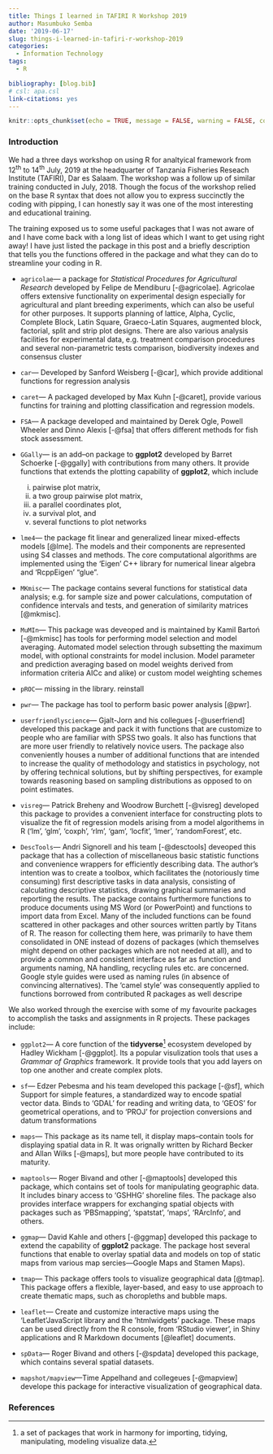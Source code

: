 ```yaml
---
title: Things I learned in TAFIRI R Workshop 2019
author: Masumbuko Semba
date: '2019-06-17'
slug: things-i-learned-in-tafiri-r-workshop-2019
categories:
  - Information Technology
tags:
  - R

bibliography: [blog.bib]
# csl: apa.csl
link-citations: yes
---
```



```r
knitr::opts_chunk$set(echo = TRUE, message = FALSE, warning = FALSE, comment = "")
```

### Introduction
We had a three days workshop on using R for analtyical framework from 12^th^ to 14^th^ July, 2019 at the headquarter of Tanzania Fisheries Reseach Institute (TAFIRI), Dar es Salaam. The workshop was a follow up of similar training conducted in July, 2018. Though the focus of the workshop relied on the base R syntax that does not allow you to express succinctly the coding with pipping, I can honestly say it was one of the most interesting and educational training. 

The training exposed us to some useful packages that I was not aware of and I have come back with a long list of ideas which I want to get using right away! I have just listed the package in this post and a briefly description that tells you the functions offered in the package and what they can do to streamline your coding in R. 


+ `agricolae`--- a package for *Statistical Procedures for Agricultural Research* developed by Felipe de Mendiburu [-@agricolae]. Agricolae offers extensive functionality on experimental design especially for agricultural and plant breeding experiments, which can also be useful for other purposes. It supports planning of lattice, Alpha, Cyclic, Complete Block, Latin Square, Graeco-Latin Squares, augmented block, factorial, split and strip plot designs. There are also various analysis facilities for experimental data, e.g. treatment comparison procedures and several non-parametric tests comparison, biodiversity indexes and consensus cluster

+ `car`--- Developed by Sanford Weisberg [-@car], which provide additional functions for regression analysis

+ `caret`--- A packaged developed by Max Kuhn [-@caret], provide various functins for training and plotting classification and regression models.

+ `FSA`--- A package developed and maintained by Derek Ogle, Powell Wheeler and Dinno Alexis [-@fsa] that offers different methods for fish stock assessment. 

+ `GGally`--- is an add--on package to **ggplot2** developed by Barret Schoerke [-@ggally] with contributions from many others. It provide functions that extends the plotting capability of **ggplot2**, which include 

   i. pairwise plot matrix, 
   i. a two group pairwise plot matrix, 
   i. a parallel coordinates plot, 
   i. a survival plot, and 
   i. several functions to plot networks
   

+ `lme4`--- the package fit linear and generalized linear mixed-effects models [@lme].  The models and their components are represented using S4 classes and  methods.  The core computational algorithms are implemented using the   'Eigen' C++ library for numerical linear algebra and 'RcppEigen' "glue".

+ `MKmisc`--- The package contains several functions for statistical data analysis; e.g. for sample size and power calculations, computation of confidence intervals and tests, and generation of similarity matrices [@mkmisc].

+ `MuMIn`--- This package was deveoped and is maintained by Kamil Bartoń [-@mkmisc] has tools for performing model selection and model averaging. Automated model selection through subsetting the maximum model, with optional constraints for model inclusion. Model parameter and prediction averaging based on model weights derived from information criteria AICc and alike) or custom model weighting schemes

+ `pROC`--- missing in the library. reinstall

+ `pwr`--- The package has tool to perform basic power analysis [@pwr].

+ `userfriendlyscience`--- Gjalt-Jorn and his collegues [-@userfriend] developed this package and pack it with functions that are customize to people who are familiar with SPSS two goals. It also has functions that are more user   friendly to relatively novice users. The package also conveniently houses a number of additional functions that are intended to increase the quality of methodology and statistics in psychology, not by offering technical solutions, but by shifting perspectives, for example towards reasoning based on sampling distributions as opposed to on point estimates.

+ `visreg`--- Patrick Breheny and Woodrow Burchett [-@visreg] developed this package to provides a convenient interface for constructing plots to visualize the fit of regression models arising from a model algorithems in R ('lm', 'glm', 'coxph', 'rlm', 'gam', 'locfit', 'lmer', 'randomForest', etc.

+ `DescTools`---  Andri Signorell and his team [-@desctools] deveoped this package that has a collection of miscellaneous basic statistic functions and convenience wrappers for efficiently describing data. The author's intention was to create a toolbox, which facilitates the (notoriously time consuming) first descriptive tasks in data analysis, consisting of calculating descriptive statistics, drawing graphical summaries and reporting the results. The package contains furthermore functions to produce documents using MS Word (or PowerPoint) and functions to import data from Excel. Many of the included functions can be found scattered in other packages and other sources written partly by Titans of R. The reason for collecting them here, was primarily to have them consolidated in ONE instead of dozens of packages (which themselves might depend on other packages which are not needed at all), and to provide a common and consistent interface as far as function and arguments naming, NA handling, recycling rules etc. are concerned. Google style guides were used as naming rules (in absence of convincing alternatives). The 'camel style' was consequently applied to functions borrowed from contributed R packages as well descripe

We  also worked through the exercise with some of my favourite packages to accomplish the tasks and assignments in R projects. These packages include:

+ `ggplot2`--- A core function of the **tidyverse**^[a set of packages that work in harmony for importing, tidying, manipulating, modeling visualize data.] ecosystem developed by Hadley Wickham [-@ggplot]. Its a popular visulization tools that uses a *Grammar of Graphics* framework. It provide tools that you add layers on top one another and create complex plots. 

+ `sf`--- Edzer Pebesma and his team developed this package [-@sf], which Support for simple features, a standardized way to   encode spatial vector data. Binds to 'GDAL' for reading and writing data, to 'GEOS' for geometrical operations, and to 'PROJ' for projection conversions and datum transformations

+ `maps`--- This package as its name tell, it display maps--contain tools for displaying spatial data in R. It was orignally written by Richard Becker and Allan Wilks [-@maps], but more people have contributed to its maturity.    

+ `maptools`--- Roger Bivand and other [-@maptools] developed this package, which contains set of tools for manipulating geographic data. It includes binary access to 'GSHHG' shoreline files. The package also provides interface wrappers for exchanging spatial objects with packages such as 'PBSmapping', 'spatstat', 'maps', 'RArcInfo', and others.

+ `ggmap`---  David Kahle and others [-@ggmap] developed this package to extend the capability of **ggplot2** package. The package host several functions that enable to overlay spatial data and models  on top of static maps from various map sercies---Google Maps and Stamen Maps).

+ `tmap`--- This package offers tools to visualize geographical data [@tmap]. This package offers a flexible, layer-based, and easy to use approach to create thematic maps, such as choropleths and bubble maps.

+ `leaflet`--- Create and customize interactive maps using the 'Leaflet'JavaScript library and the 'htmlwidgets' package. These maps can be used  directly from the R console, from 'RStudio viewer', in Shiny applications and R Markdown documents [@leaflet]
    documents.

+ `spData`--- Roger Bivand and others [-@spdata] developed this package, which contains several spatial datasets. 

+ `mapshot/mapview`---Time Appelhand and collegeues [-@mapview] develope this package for interactive visualization of geographical data. 

### References